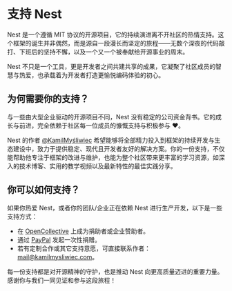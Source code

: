 # 支持 Nest

Nest 是一个遵循 MIT 协议的开源项目，它的持续演进离不开社区的热情支持。这个框架的诞生并非偶然，而是源自一段漫长而坚定的旅程——无数个深夜的代码敲打、下班后的坚持不懈，以及一个又一个被奉献给开源事业的周末。

Nest 不只是一个工具，更是开发者之间共建共享的成果，它凝聚了社区成员的智慧与热爱，也承载着为开发者打造更愉悦编码体验的初心。

## 为何需要你的支持？

与一些由大型企业驱动的开源项目不同，Nest 没有稳定的公司资金背书。它的成长与前进，完全依赖于社区每一位成员的慷慨支持与积极参与 ❤️。

Nest 的作者 [@KamilMyśliwiec](https://github.com/kamilmysliwiec) 希望能够将全部精力投入到框架的持续开发与生态建设中，致力于提供稳定、现代且开发者友好的解决方案。你的一份支持，不仅能帮助他专注于框架的改进与维护，也能为整个社区带来更丰富的学习资源，如深入的技术博客、实用的教学视频以及最新特性的最佳实践分享。

## 你可以如何支持？

如果你热爱 Nest，或者你的团队/企业正在依赖 Nest 进行生产开发，以下是一些支持方式：

- 在 [OpenCollective](https://opencollective.com/nest) 上成为捐助者或企业赞助者。
- 通过 [PayPal](https://paypal.me/kamilmysliwiec) 发起一次性捐赠。
- 若有定制合作或其它支持意愿，可直接联系作者：[mail@kamilmysliwiec.com](mailto:mail@kamilmysliwiec.com)。

每一份支持都是对开源精神的守护，也是推动 Nest 向更高质量迈进的重要力量。感谢你与我们一同见证和参与这段旅程！
